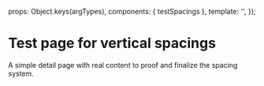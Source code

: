 
<Meta of={TestSpacingsStories} />

  props: Object.keys(argTypes),
  components: { testSpacings },
  template: '<testSpacings />',
});

# Test page for vertical spacings

A simple detail page with real content to proof and finalize the spacing system.

<Canvas>
  <Story of={TestSpacingsStories.Example} />
</Canvas>
